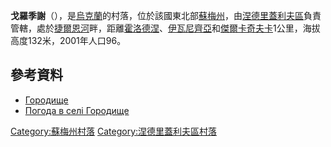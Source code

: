 {{coord|50|55|41|N|34|0|31|E|scale:100000_region:UA|display=title}}

'''戈羅季謝'''（{{lang-uk|Городище}}），是[[烏克蘭|烏克蘭]]的村落，位於該國東北部[[蘇梅州|蘇梅州]]，由[[涅德里蓋利夫區|涅德里蓋利夫區]]負責管轄，處於[[捷爾恩河|捷爾恩河]]畔，距離[[霍洛德涅_(涅德里蓋利夫區)|霍洛德涅]]、[[伊瓦尼齊亞_(涅德里蓋利夫區)|伊瓦尼齊亞]]和[[傑爾卡奇夫卡|傑爾卡奇夫卡]]1公里，海拔高度132米，2001年人口96。

==參考資料==
* [http://w1.c1.rada.gov.ua/pls/z7502/A005?rdat1=02.02.2010&rf7571=29553 Городище]{{dead link|date=2018年3月 |bot=InternetArchiveBot |fix-attempted=yes }}
* [http://weather.in.ua/ua/symskaja/5649 Погода в селі Городище] {{Wayback|url=http://weather.in.ua/ua/symskaja/5649 |date=20111219223822 }}

{{DEFAULTSORT:Городище}}
[[Category:蘇梅州村落|Category:蘇梅州村落]]
[[Category:涅德里蓋利夫區村落|Category:涅德里蓋利夫區村落]]


{{Sumy-geo-stub}}